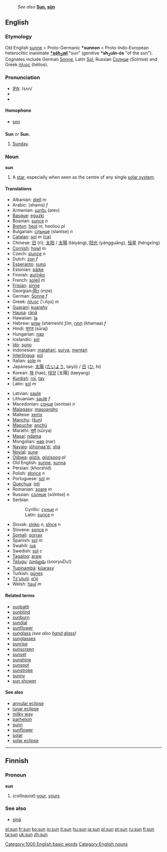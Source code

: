 {{wikipedia}}

:''See also'' '''[[Sun]], [[sün]]'''
==English==

{{rank|miles|real|eye|495|sun|cut|everything|six}}

===Etymology===
Old English [[sunne]] < Proto-Germanic '''*sunnon''' < Proto-Indo-European heteroclitic inanimate '''[[Wiktionary Appendix:Proto-Indo-European roots|*séh<sub>2</sub>w<u>l</u>]]''' "sun" (genitive '''*sh<sub>2</sub>uln-ós''' "of the sun"). Cognates include German [[Sonne]], Latin [[Sol]], Russian [[Солнце]] (Solntse) and Greek [[ήλιος]] (hêlios).

===Pronunciation===
*[[IPA]]: /sʌn/
*{{AHD|/sŭn/}}
*{{SAMPA|/sVn/}}

====Homophone====
*[[son]]

==={{abbreviation}}===
'''Sun''' ''or'' '''Sun.'''
# [[Sunday]].

===Noun===
'''sun'''
# A [[star]], especially when seen as the centre of any single [[solar system]].

====Translations====
{{top}}
*Albanian: [[diell]] ''m''
*Arabic: {{ARchar|[[شمس]]}} (shams) ''f''
*Armenian: [[արեւ]] (arev)
*[[Basque]]: [[eguzki]]
*Bosnian: [[sunce]] ''n''
*[[Breton]]: [[heol]] ''m'', heolioù ''pl''
*Bulgarian: [[слънце]] (sləntse) ''n''
*[[Catalan]]: [[sol]] ''m'' [[:ca:sol|(ca)]]
*Chinese: [[日]] (rì), [[太阳]] / [[太陽]] (tàiyáng), [[阳光]] (yángguāng), [[恒星]] (héngxīng)
*[[Cornish]]: [[howl]] ''m''
*Czech: [[slunce]]  ''n''
*Dutch: [[zon]] ''f''
*[[Esperanto]]: [[suno]]
*Estonian: [[päike]]
*Finnish: [[aurinko]]
*French: [[soleil]] ''m''
*[[Frisian]]: [[sinne]]
*Georgian:[[მზე]] (mze)
*German: [[Sonne]] ''f''
*Greek: [[ήλιος]] [ˈi.ʎo̞s] ''m''
*[[Guaraní]]: [[kuarahy]]
*[[Hausa]]: [[rānā]]
*Hawaiian: [[la]]
*Hebrew: [[שמש]] (shémesh) ''f/m'', [[חמה]] (khamaa) ''f''
*Hindi: [[सूरज]] (sūraj)
*Hungarian: [[nap]]
*Icelandic: [[sól]]
*[[Ido]]: [[suno]]
*Indonesian: [[matahari]], [[surya]], [[mentari]]
*[[Interlingua]]: [[sol]]
*Italian: [[sole]] ''m''
*Japanese: [[太陽]] ([[たいよう]], taiyō) / [[日]] ([[ひ]], hi)
*Korean: [[해]] (hae), [[태양]] [太陽] (taeyang)
*[[Kurdish]]: [[roj]], [[tav]]
*Latin: [[sol]] ''m''
{{mid}}
*Latvian: [[saule]] {{f}}
*Lithuanian: [[saulė]] ''f''
*Macedonian: [[сонце]] (sontse) ''n''
*[[Malagasy]]: [[masoandro]]
*Maltese: [[xemx]]
*[[Manchu]]: ([[šun]])
*[[Mapuche]]: [[anchü]]
*Marathi: [[सूर्य]] (sūrya)
*[[Masai]]: [[ndama]]
*Mongolian: [[нар]] (nar)
*[[Navajo]]: [[jóhonaa'éí]], [[shá]]
*[[Novial]]: [[sune]]
*[[Ojibwa]]: [[giizis]], [[giizisoog]] ''pl''
*Old English: [[sunne]], [[sunna]]
*Persian: {{FAchar|[[خورشید]]}} (khorshid)
*Polish: [[słońce]] ''n''
*Portuguese: [[sol]] ''m''
*[[Quechua]]: [[inti]]
*Romanian: [[soare]] ''m''
*Russian: [[солнце]] (sólntse) ''n''
*Serbian
*:Cyrillic: [[сунце]] ''n''
*:Latin: [[sunce]] ''n''
*Slovak: [[slnko]] ''n'', [[slnce]] ''n''
*Slovene: [[sonce]] ''n''
*[[Somali]]: [[qorrax]]
*Spanish: [[sol]] ''m''
*Swahili: [[jua]]
*Swedish: [[sol]] ''c''
*[[Tagalog]]: [[araw]]
*[[Telugu]]: [[సూర్యుడు]] (sooryuDu))
*[[Tupinambá]]: [[kûarasy]]
*Turkish: [[güneş]]
*[[Tz'utujil]]: [[q'iij|q’iij]]
*Welsh: [[haul]] ''m''
{{bottom}}

====Related terms====
*[[sunbath]]
*[[sunblind]]
*[[sunburn]]
*[[sundial]]
*[[sunflower]]
*[[sunglass]] ''(see also [[hand glass]])''
*[[sunglasses]]
*[[sunrise]]
*[[sunscreen]]
*[[sunset]]
*[[sunshine]]
*[[sunspot]]
*[[sunstroke]]
*[[sunny]]
*[[sun shower]]

====See also====
*[[annular eclipse]]
*[[lunar eclipse]]
*[[milky way]]
*[[parhelion]]
*[[sunn]]
*[[sunflower]]
*[[solar]]
*[[solar eclipse]]


----
[[Category:1000 English basic words]]
[[Category:English nouns]]

==Finnish==
===Pronoun===
'''sun'''

#(''colloquial'') [[your]], [[yours]]

===See also===
*[[sinä]]

[[el:sun]]
[[fr:sun]]
[[ko:sun]]
[[io:sun]]
[[it:sun]]
[[hu:sun]]
[[ja:sun]]
[[pl:sun]]
[[pt:sun]]
[[ru:sun]]
[[fi:sun]]
[[ta:sun]]
[[uk:sun]]
[[zh:sun]]